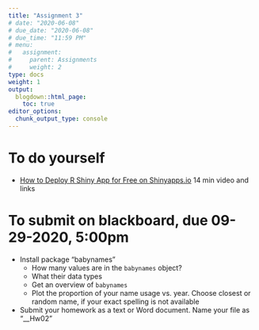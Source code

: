```yaml
---
title: "Assignment 3"
# date: "2020-06-08"
# due_date: "2020-06-08"
# due_time: "11:59 PM"
# menu:
#   assignment:
#     parent: Assignments
#     weight: 2
type: docs
weight: 1
output:
  blogdown::html_page:
    toc: true
editor_options: 
  chunk_output_type: console
---
```


# To do yourself

- [How to Deploy R Shiny App for Free on Shinyapps.io](https://www.r-bloggers.com/2020/10/how-to-deploy-r-shiny-app-for-free-on-shinyapps-io-video/) 14 min video and links

# To submit on blackboard, due 09-29-2020, 5:00pm

- Install package "babynames"
    - How many values are in the `babynames` object?
    - What their data types
    - Get an overview of `babynames`
    - Plot the proportion of your name usage vs. year. Choose closest or random name, if your exact spelling is not available

- Submit your homework as a text or Word document. Name your file as "<last_name>_<first_name>_Hw02"
